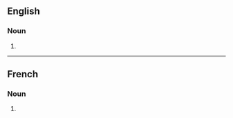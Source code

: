 ==English==

===Noun===
{{head|en|noun form}}

# {{plural of|kidnapping|lang=en}}

----

==French==

===Noun===
{{head|fr|noun plural form|g=m}}

# {{plural of|kidnapping|lang=fr}}
